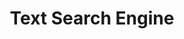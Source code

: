 ---
title: Text Search Engine
description: Developing a simple text search with Python
publishedDate: 2024-01-05
keywords: []
tag: Machine Learning
published: true
---